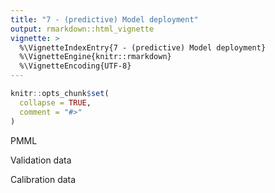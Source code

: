 ```yaml
---
title: "7 - (predictive) Model deployment"
output: rmarkdown::html_vignette
vignette: >
  %\VignetteIndexEntry{7 - (predictive) Model deployment}
  %\VignetteEngine{knitr::rmarkdown}
  %\VignetteEncoding{UTF-8}
---
```


```r
knitr::opts_chunk$set(
  collapse = TRUE,
  comment = "#>"
)
```
PMML

Validation data

Calibration data
